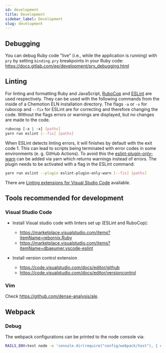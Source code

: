 ```yaml
---
id: development
title: Development
sidebar_label: Development
slug: development
---
```


## Debugging
You can debug Ruby code "live" (i.e., while the application is running) with `pry`
by setting `binding.pry` breakpoints in your Ruby code:
https://docs.gitlab.com/ee/development/pry_debugging.html

## Linting
For linting and formatting Ruby and JavaScript, [RuboCop](https://rubocop.org/) and [ESLint](https://eslint.org/) are used respectively.
They can be used with the following commands from the inside of a Chemotion ELN installation directory.
The flags `-a` or `-x` for rubocop and `--fix` for ESLint are for correcting and therefore changing the code.
Without the flags errors or warnings are displayed, but no changes are made to the code.
```sh
rubocop [-a | -x] [paths]
yarn run eslint [--fix] [paths]
```
When ESLint detects linting errors, it will finishes by default with the exit code 1.
This can lead to scripts being terminated with error codes in some environments (e. g. GitHub Actions).
To avoid this the [eslint-plugin-only-warn](https://www.npmjs.com/package/eslint-plugin-only-warn) can be added via yarn which returns warnings instead of errors.
The plugin needs to be activated with a flag in the ESLint command:
```sh
yarn run eslint --plugin eslint-plugin-only-warn [--fix] [paths]
```
There are [Linting extensions for Visual Studio Code](#visual-studio-code) available.
## Tools recommended for development

### Visual Studio Code
- Install Visual studio code with linters set up (ESLint and RuboCop):
  - https://marketplace.visualstudio.com/items?itemName=rebornix.Ruby
  - https://marketplace.visualstudio.com/items?itemName=dbaeumer.vscode-eslint

- Install version control extension
  - https://code.visualstudio.com/docs/editor/github
  - https://code.visualstudio.com/docs/editor/versioncontrol


### Vim
Check https://github.com/dense-analysis/ale.

## Webpack
### Debug
The webpack configurations can be printed to the node console via:
```sh
RAILS_ENV=test node -e 'console.dir(require("config/webpack/test"), { depth: null })'
```
